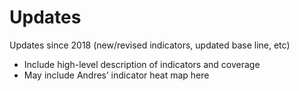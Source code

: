 # Updates

Updates since 2018 (new/revised indicators, updated base line, etc)

* Include high-level description of indicators and coverage
* May include Andres' indicator heat map here
